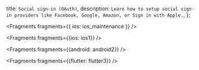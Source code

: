  title: `Social sign-in (OAuth)`,
  description: `Learn how to setup social sign-in providers like Facebook, Google, Amazon, or Sign in with Apple.`,
};


<Fragments fragments={{ ios: ios_maintenance }} />


<Fragments fragments={{ios: ios1}} />


<Fragments fragments={{android: android2}} />


<Fragments fragments={{flutter: flutter3}} />